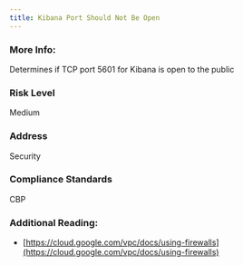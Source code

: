 ```yaml
---
title: Kibana Port Should Not Be Open
---
```


### More Info:

Determines if TCP port 5601 for Kibana is open to the public

### Risk Level

Medium

### Address

Security

### Compliance Standards

CBP

### Additional Reading:

- [https://cloud.google.com/vpc/docs/using-firewalls](https://cloud.google.com/vpc/docs/using-firewalls)
